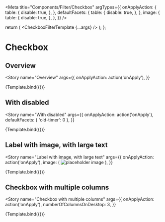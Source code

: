 



<Meta
  title="Components/Filter/Checkbox"
  argTypes={{
    onApplyAction: {
      table: {
        disable: true,
      },
    },
    defaultFacets: {
      table: {
        disable: true,
      },
    },
    image: {
      table: {
        disable: true,
      },
    },
  }}
/>

  return (
    <Box w="8xl">
      <CheckboxFilterTemplate {...args} />
    </Box>
  );
};

# Checkbox

<ArgsTable of={CheckboxFilter} />

## Overview

<Story
  name="Overview"
  args={{
    onApplyAction: action('onApply'),
  }}
>
  {Template.bind({})}
</Story>

## With disabled

<Story
  name="With disabled"
  args={{
    onApplyAction: action('onApply'),
    defaultFacets: { 'old-timer': 0 },
  }}
>
  {Template.bind({})}
</Story>

## Label with image, with large text

<Story
  name="Label with image, with large text"
  args={{
    onApplyAction: action('onApply'),
    image: (
      <img src="https://placekitten.com/g/220/100" alt="placeholder image" />
    ),
  }}
>
  {Template.bind({})}
</Story>

## Checkbox with multiple columns

<Story
  name="Checkbox with multiple columns"
  args={{
    onApplyAction: action('onApply'),
    numberOfColumnsOnDesktop: 3,
  }}
>
  {Template.bind({})}
</Story>
